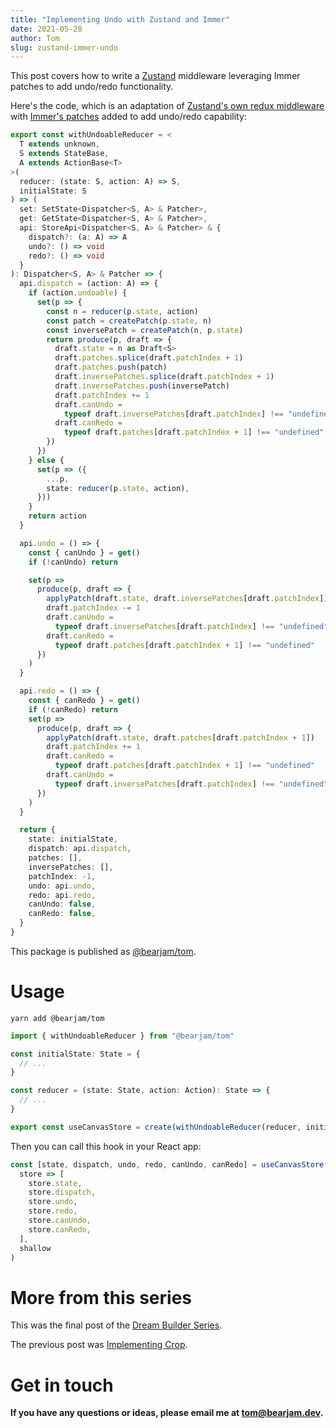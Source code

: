```yaml
---
title: "Implementing Undo with Zustand and Immer"
date: 2021-05-28
author: Tom
slug: zustand-immer-undo
---
```


This post covers how to write a [Zustand](https://zustand.surge.sh/) middleware
leveraging Immer patches to add undo/redo functionality.

Here's the code, which is an adaptation of
[Zustand's own redux middleware](https://github.com/pmndrs/zustand/blob/d57f12377d50ee3731dd4c78da3710630aa33163/src/middleware.ts#L10-L31)
with [Immer's patches](https://immerjs.github.io/immer/patches/) added to add
undo/redo capability:

```ts
export const withUndoableReducer = <
  T extends unknown,
  S extends StateBase,
  A extends ActionBase<T>
>(
  reducer: (state: S, action: A) => S,
  initialState: S
) => (
  set: SetState<Dispatcher<S, A> & Patcher>,
  get: GetState<Dispatcher<S, A> & Patcher>,
  api: StoreApi<Dispatcher<S, A> & Patcher> & {
    dispatch?: (a: A) => A
    undo?: () => void
    redo?: () => void
  }
): Dispatcher<S, A> & Patcher => {
  api.dispatch = (action: A) => {
    if (action.undoable) {
      set(p => {
        const n = reducer(p.state, action)
        const patch = createPatch(p.state, n)
        const inversePatch = createPatch(n, p.state)
        return produce(p, draft => {
          draft.state = n as Draft<S>
          draft.patches.splice(draft.patchIndex + 1)
          draft.patches.push(patch)
          draft.inversePatches.splice(draft.patchIndex + 1)
          draft.inversePatches.push(inversePatch)
          draft.patchIndex += 1
          draft.canUndo =
            typeof draft.inversePatches[draft.patchIndex] !== "undefined"
          draft.canRedo =
            typeof draft.patches[draft.patchIndex + 1] !== "undefined"
        })
      })
    } else {
      set(p => ({
        ...p,
        state: reducer(p.state, action),
      }))
    }
    return action
  }

  api.undo = () => {
    const { canUndo } = get()
    if (!canUndo) return

    set(p =>
      produce(p, draft => {
        applyPatch(draft.state, draft.inversePatches[draft.patchIndex])
        draft.patchIndex -= 1
        draft.canUndo =
          typeof draft.inversePatches[draft.patchIndex] !== "undefined"
        draft.canRedo =
          typeof draft.patches[draft.patchIndex + 1] !== "undefined"
      })
    )
  }

  api.redo = () => {
    const { canRedo } = get()
    if (!canRedo) return
    set(p =>
      produce(p, draft => {
        applyPatch(draft.state, draft.patches[draft.patchIndex + 1])
        draft.patchIndex += 1
        draft.canRedo =
          typeof draft.patches[draft.patchIndex + 1] !== "undefined"
        draft.canUndo =
          typeof draft.inversePatches[draft.patchIndex] !== "undefined"
      })
    )
  }

  return {
    state: initialState,
    dispatch: api.dispatch,
    patches: [],
    inversePatches: [],
    patchIndex: -1,
    undo: api.undo,
    redo: api.redo,
    canUndo: false,
    canRedo: false,
  }
}
```

This package is published as
[@bearjam/tom](https://www.npmjs.com/package/@bearjam/tom).

# Usage

`yarn add @bearjam/tom`

```ts
import { withUndoableReducer } from "@bearjam/tom"

const initialState: State = {
  // ...
}

const reducer = (state: State, action: Action): State => {
  // ...
}

export const useCanvasStore = create(withUndoableReducer(reducer, initialState))
```

Then you can call this hook in your React app:

```ts
const [state, dispatch, undo, redo, canUndo, canRedo] = useCanvasStore(
  store => [
    store.state,
    store.dispatch,
    store.undo,
    store.redo,
    store.canUndo,
    store.canRedo,
  ],
  shallow
)
```

# More from this series

This was the final post of the
[Dream Builder Series](/blog/dream-builder-series).

The previous post was [Implementing Crop](/blog/implementing-crop).

# Get in touch

**If you have any questions or ideas, please email me at
[tom@bearjam.dev](mailto:tom@bearjam.dev).**
